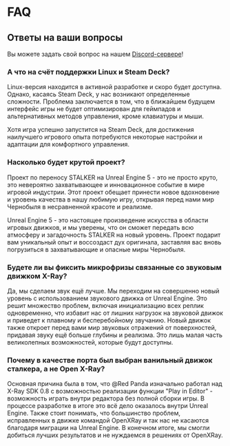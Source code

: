 # FAQ

## Ответы на ваши вопросы

Вы можете задать свой вопрос на нашем [Discord-сервере](/discord)!

### А что на счёт поддержки Linux и Steam Deck?

Linux-версия находится в активной разработке и скоро будет доступна. Однако, касаясь Steam Deck, у нас возникают определенные сложности. Проблема заключается в том, что в ближайшем будущем интерфейс игры не будет оптимизирован для геймпадов и альтернативных методов управления, кроме клавиатуры и мыши.

Хотя игра успешно запустится на Steam Deck, для достижения наилучшего игрового опыта потребуются некоторые настройки и адаптации для комфортного управления.

### Насколько будет крутой проект?

Проект по переносу STALKER на Unreal Engine 5 - это не просто круто, это невероятно захватывающее и инновационное событие в мире игровой индустрии. Этот проект обещает принести новое вдохновение и уровень качества в нашу любимую игру, открывая перед нами мир Чернобыля в несравненной красоте и реализме.

Unreal Engine 5 - это настоящее произведение искусства в области игровых движков, и мы уверены, что он сможет передать всю атмосферу и загадочность STALKER на новый уровень. Проект подарит вам уникальный опыт и воссоздаст дух оригинала, заставляя вас вновь погрузиться в захватывающие и опасные миры Чернобыля.

### Будете ли вы фиксить микрофризы связанные со звуковым движком X-Ray?

Да, мы сделаем звук ещё лучше. Мы переходим на совершенно новый уровень с использованием звукового движка от Unreal Engine. Это решит множество проблем, включая инициализацию всех реплик одновременно, что избавит нас от лишних нагрузок на звуковой движок и приведет к плавному и бесперебойному звучанию. Новый движок также откроет перед вами мир звуковых отражений от поверхностей, придавая звуку ещё больше глубины и реализма. Это лишь малая часть великолепных возможностей, которые будут доступны.

### Почему в качестве порта был выбран ванильный движок сталкера, а не Open X-Ray?

Основная причина была в том, что @Red Panda изначально работал над X-Ray SDK 0.8 с возможностью реализации функции "Play in Editor" - возможность играть внутри редактора без полной сборки игры. В процессе разработке в итоге это всё дело оказалось внутри Unreal Engine. Также стоит понимать, что большинство проблем, исправленных в движке командой OpenXRay и так нас не касаются благодаря миграции на Unreal Engine. В конечном итоге, мы смогли добиться лучших результатов и не нуждаемся в решениях от OpenXRay.

